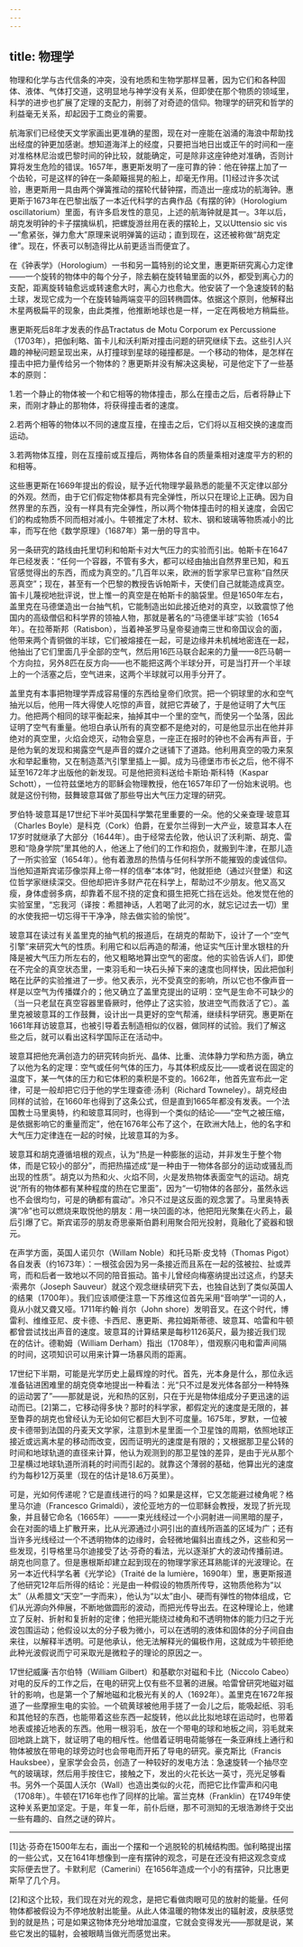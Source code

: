```yaml
---
---
---
```

title: 物理学
---




物理和化学与古代信条的冲突，没有地质和生物学那样显著，因为它们和各种固体、液体、气体打交道，这明显地与神学没有关系，但即使在那个物质的领域里，科学的进步也扩展了定理的支配力，削弱了对奇迹的信仰。物理学的研究和哲学的利益毫无关系，却起因于工商业的需要。

航海家们已经使天文学家画出更准确的星图，现在对一座能在汹涌的海浪中帮助找出经度的钟更加感谢。想知道海洋上的经度，只要把当地日出或正午的时间和一座对准格林尼治或巴黎时间的钟比较，就能确定，可是除非这座钟绝对准确，否则计算将发生危险的错误。1657年，惠更斯发明了一座可靠的钟：他在钟摆上加了一个齿轮，可是这样的钟在一条颠簸摇晃的船上，却毫无作用。[1]经过许多次试验，惠更斯用一具由两个弹簧推动的摆轮代替钟摆，而造出一座成功的航海钟。惠更斯于1673年在巴黎出版了一本近代科学的古典作品《有摆的钟》（Horologium oscillatorium）里面，有许多启发性的意见，上述的航海钟就是其一。3年以后，胡克发明钟的卡子摆擒纵机，把螺旋游丝用在表的摆轮上，又以Uttensio sic vis—“愈紧张，弹力愈大”原理来说明弹簧的运动；直到现在，这还被称做“胡克定律”。现在，怀表可以制造得比从前更适当而便宜了。

在《钟表学》（Horologium）一书和另一篇特别的论文里，惠更斯研究离心力定律——一个旋转的物体中的每个分子，除去躺在旋转轴里面的以外，都受到离心力的支配，距离旋转轴愈远或转速愈大时，离心力也愈大。他安装了一个急速旋转的黏土球，发现它成为一个在旋转轴两端变平的回转椭圆体。依据这个原则，他解释出木星两极扁平的现象，由此类推，他推断地球也是一样，一定在两极地方稍扁些。

惠更斯死后8年才发表的作品Tractatus de Motu Corporum ex Percussione（1703年），把伽利略、笛卡儿和沃利斯对撞击问题的研究继续下去。这些引人兴趣的神秘问题呈现出来，从打撞球到星球的碰撞都是。一个移动的物体，是怎样在撞击中把力量传给另一个物体的？惠更斯并没有解决这奥秘，可是他定下了一些基本的原则：

1.若一个静止的物体被一个和它相等的物体撞击，那么在撞击之后，后者将静止下来，而刚才静止的那物体，将获得撞击者的速度。

2.若两个相等的物体以不同的速度互撞，在撞击之后，它们将以互相交换的速度而运动。

3.若两物体互撞，则在互撞前或互撞后，两物体各自的质量乘相对速度平方的积的和相等。



这些惠更斯在1669年提出的假设，赋予近代物理学最熟悉的能量不灭定律以部分的外观。然而，由于它们假定物体都具有完全弹性，所以只在理论上正确。因为自然界里的东西，没有一样具有完全弹性，所以两个物体撞击时的相关速度，会因它们的构成物质不同而相对减小。牛顿推定了木材、软木、钢和玻璃等物质减小的比率，而写在他《数学原理》（1687年）第一册的导言中。

另一条研究的路线由托里切利和帕斯卡对大气压力的实验而引出。帕斯卡在1647年已经发表：“任何一个容器，不管有多大，都可以经由抽出自然界里已知，和五官感觉得出的东西，而成为真空的。”几百年以来，欧洲的哲学家早已宣称“自然厌恶真空”；现在，甚至有一个巴黎的教授告诉帕斯卡，天使们自己就能造成真空。笛卡儿蔑视地批评说，世上惟一的真空是在帕斯卡的脑袋里。但是1650年左右，盖里克在马德堡造出一台抽气机，它能制造出如此接近绝对的真空，以致震惊了他国内的高级僧侣和科学界的领袖人物，那就是著名的“马德堡半球”实验（1654年）。在拉蒂斯邦（Ratisbon），当着神圣罗马皇帝斐迪南三世和帝国议会的面，他带来两个青铜做的半球，它们被熔接在一起，可是边缘并未机械地密连在一起，他抽出了它们里面几乎全部的空气，然后用16匹马联合起来的力量——8匹马朝一个方向拉，另外8匹在反方向——也不能把这两个半球分开，可是当打开一个半球上的一个活塞之后，空气进来，这两个半球就可以用手分开了。

盖里克有本事把物理学弄成容易懂的东西给皇帝们欣赏。把一个铜球里的水和空气抽光以后，他用一阵大得使人吃惊的声音，就把它弄破了，于是他证明了大气压力。他把两个相同的球平衡起来，抽掉其中一个里的空气，而使另一个坠落，因此证明了空气有重量。他坦白承认所有的真空都不是绝对的，可是他显示出在他并非绝对的真空里，火焰会熄灭，动物会窒息，一座正在报时的钟也不会再有声音，于是他为氧的发现和揭露空气是声音的媒介之谜铺下了道路。他利用真空的吸力来泵水和举起重物，又在制造蒸汽引擎里插上一脚。成为马德堡市市长之后，他不得不延至1672年才出版他的新发现。可是他把资料送给卡斯珀·斯科特（Kaspar Schott），一位符兹堡地方的耶稣会物理教授，他在1657年印了一份始末说明。也就是这份刊物，鼓舞玻意耳做了那些导出大气压力定理的研究。

罗伯特·玻意耳是17世纪下半叶英国科学繁花里重要的一朵。他的父亲查理·玻意耳（Charles Boyle）是科克（Cork）伯爵，在爱尔兰得到一大产业，玻意耳本人在17岁时就继承了大部分（1644年）。由于经常去伦敦，他认识了沃利斯、胡克、雷恩和“隐身学院”里其他的人，他迷上了他们的工作和抱负，就搬到牛津，在那儿造了一所实验室（1654年）。他有着激昂的热情与任何科学所不能摧毁的虔诚信仰。当他知道斯宾诺莎像崇拜上帝一样的信奉“本体”时，他就拒绝（通过兴登堡）和这位哲学家继续深交。但他却把许多财产花在科学上，帮助过不少朋友。他又高又瘦，身体虚弱多病，却靠着不屈不挠的定食和摄生把死亡挡在远处。他发觉在他的实验室里，“忘我河（译按：希腊神话，人若喝了此河的水，就忘记过去一切）里的水使我把一切忘得干干净净，除去做实验的愉悦”。

玻意耳在读过有关盖里克的抽气机的报道后，在胡克的帮助下，设计了一个“空气引擎”来研究大气的性质。利用它和以后再造的帮浦，他证实气压计里水银柱的升降是被大气压力所左右的，他又粗略地算出空气的密度。他的实验告诉人们，即使在不完全的真空状态里，一束羽毛和一块石头掉下来的速度也同样快，因此把伽利略在比萨的实验推进了一步。他又表示，光不受真空的影响，所以它也不像声音一样是以空气为传播媒介的；他又确立了盖里克提出的证明：空气是生命不可缺少的（当一只老鼠在真空容器里昏厥时，他停止了这实验，放进空气而救活了它）。盖里克被玻意耳的工作鼓舞，设计出一具更好的空气帮浦，继续科学研究。惠更斯在1661年拜访玻意耳，也被引导着去制造相似的仪器，做同样的试验。我们了解这些之后，就可以看出这科学国际正在活动中。

玻意耳把他充满创造力的研究转向折光、晶体、比重、流体静力学和热方面，确立了以他为名的定理：空气或任何气体的压力，与其体积成反比——或者说在固定的温度下，某一气体的压力和它体积的乘积是不变的。1662年，他首先宣布此一定律，可是一般却把它归于他的学生理查德·汤利（Richard Towneley）。胡克经由同样的试验，在1660年也得到了这条公式，但是直到1665年都没有发表。一个法国教士马里奥特，约和玻意耳同时，也得到一个类似的结论——“空气之被压缩，是依据影响它的重量而定”，他在1676年公布了这个，在欧洲大陆上，他的名字和大气压力定律连在一起的时候，比玻意耳的为多。

玻意耳和胡克遵循培根的观点，认为“热是一种膨胀的运动，并非发生于整个物体，而是它较小的部分”，而把热描述成“是一种由于一物体各部分的运动或骚乱而出现的性质”。胡克以为热和火、火焰不同，火是发热物体表面空气的运动。胡克说“所有的物体都有某种程度的热在它里面”，因为“一切物体的各部分，虽然永远也不会很均匀，可是的确都有震动”。冷只不过是这反面的观念罢了。马里奥特表演“冷”也可以燃烧来取悦他的朋友：用一块凹面的冰，他把阳光聚集在火药上，最后引爆了它。斯宾诺莎的朋友奇思豪斯伯爵利用聚合阳光投射，竟融化了瓷器和银元。

在声学方面，英国人诺贝尔（Willam Noble）和托马斯·皮戈特（Thomas Pigot）各自发表（约1673年）：一根弦会因为另一条接近而且系在一起的弦被拉、扯或弄弯，而和后者一致地以不同的陪音振动。笛卡儿曾经向梅塞纳提出过这点，约瑟夫·索弗尔（Joseph Sauveur）就这个观念继续研究下去，也独自达到了类似英国人的结果（1700年）。我们应该顺便注意一下苏维这位首先采用“音响学”一词的人，竟从小就又聋又哑。1711年约翰·肖尔（John shore）发明音叉。在这个时代，博雷利、维维亚尼、皮卡德、卡西尼、惠更斯、弗拉姆斯蒂德、玻意耳、哈雷和牛顿都曾尝试找出声音的速度。玻意耳的计算结果是每秒1126英尺，最为接近我们现在的估计。德勒姆（William Derham）指出（1708年），借观察闪电和雷声间隔的时间，这项知识可以用来计算一场暴风雨的距离。

17世纪下半期，可能是光学历史上最辉煌的时代。首先，光本身是什么，那位永远准备钻进困难里的胡克侥幸地提出一种看法：光“只不过是发光体各部分一种特殊的运动罢了”——那就是说，光和热的区别，只在于光是物体组成分子更迅速的运动而已。[2]第二，它移动得多快？那时的科学家，都假定光的速度是无限的，甚至鲁莽的胡克也曾经认为无论如何它都巨大到不可度量。1675年，罗默，一位被皮卡德带到法国的丹麦天文学家，注意到木星里面一个卫星蚀的周期，依照地球正接近或远离木星的移动而改变，因而证明光的速度是有限的；又根据那卫星公转的时间和地球轨道的直径来计算，他认为观测到的那卫星蚀的差异，是由于光从那个卫星横过地球轨道所消耗的时间而引起的。就靠这个薄弱的基础，他算出光的速度约为每秒12万英里（现在的估计是18.6万英里）。

可是，光如何传递呢？它是直线进行的吗？如果是这样，它又怎能避过棱角呢？格里马尔迪（Francesco Grimaldi），波伦亚地方的一位耶稣会教授，发现了折光现象，并且替它命名（1665年）——一束光线经过一个小洞射进一间黑暗的屋子，会在对面的墙上扩散开来，比从光源通过小洞引出的直线所涵盖的区域为广；还有当许多光线经过一个不透明物体的边缘时，会轻微地偏斜出直线之外，这些和另一些发现，引导格里马尔迪接受了达·芬奇的看法，光以逐渐扩大的波动传播前进。胡克也同意了。但是惠根斯却建立起到现在的物理学家还耳熟能详的光波理论。在另一本近代科学名著《光学论》（Traité de la lumière，1690年）里，惠更斯报道了他研究12年后所得的结论：光是由一种假设的物质所传导，这物质他称为“以太”（从希腊文“天空”一字而来），他认为“以太”由小、硬而有弹性的物体组成，它们从光源向外伸展，不断地做圆形的波动，而把光传导出去。在这种理论上，他建立了反射、折射和复折射的定律；他把光能绕过棱角和不透明物体的能力归之于光波包围运动；他假设以太的分子极为微小，可以在透明的液体和固体的分子间自由来往，以解释半透明。可是他承认，他无法解释光的偏极作用，这就成为牛顿拒绝此种光波假说而宁可采取光是微粒子的理论的原因之一。

17世纪威廉·吉尔伯特（William Gilbert）和基歇尔对磁和卡比（Niccolo Cabeo）对电的反斥的工作之后，在电的研究上仅有些不显著的进展。哈雷曾研究地磁对磁针的影响，也是第一个了解地磁和北极光有关的人（1692年）。盖里克在1672年报道了一些摩擦生电的实验。一个硫黄球被他用手搓了一会儿之后，能吸起纸、羽毛和其他轻的东西，也能带着这些东西一起旋转，他以此比拟地球在运动时，也带着地表或接近地表的东西。他用一根羽毛，放在一个带电的球和地板之间，羽毛就来回地跳上跳下，就证明了电的相斥性。他借着证明电荷能够在一条亚麻线上通行和物体被放在带电的球旁边时也会带电而开拓了导电的研究。豪克斯比（Francis Hauksbee），皇家学会会员，创造了一种较好的发电方法：急速旋转一个抽尽空气的玻璃球，然后用手按住它，接触之下，发出的火花长达一英寸，亮光足够看书。另外一个英国人沃尔（Wall）也造出类似的火花，而把它比作雷声和闪电（1708年）。牛顿在1716年也作了同样的比喻。富兰克林（Franklin）在1749年使这种关系更加坚定。于是，年复一年，前仆后继，那不可测知的无垠浩渺终于交出一些有趣的、自然之谜的碎片。



* * *



[1]达·芬奇在1500年左右，画出一个摆和一个逃脱轮的机械结构图。伽利略提出摆的一些公式，又在1641年想像到一座有摆钟的观念，可是在还没有把这观念变成实际便去世了。卡默利尼（Camerini）在1656年造成一个小的有摆钟，只比惠更斯早了几个月。

[2]和这个比较，我们现在对光的观念，是把它看做肉眼可见的放射的能量。任何物体都被假设为不停地放射出能量。从此人体温暖的物体发出的辐射波，皮肤感觉到的就是热；可是如果这物体充分地增加温度，它就会变得发光——那就是说，某些它发出的辐射，会被眼睛当做光而感觉出来。